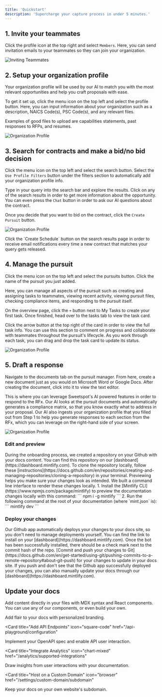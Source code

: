 ```yaml
---
title: 'Quickstart'
description: 'Supercharge your capture process in under 5 minutes.'
---
```


## 1.  Invite your teammates

Click the profile icon at the top right and select `Members`. Here, you can send invitation emails to your teammates so they can join your organization.


![Inviting Teammates](/images/teammates.jpeg)


## 2.  Setup your organization profile

 Your organization profile will be used by our AI to match you with the most relevant opportunities and help you craft proposals with ease.
 
 To get it set up, click the menu icon on the top left and select the profile button. Here, you can input information about your organization such as a description, NAICS Code(s), PSC Code(s), and any relevant files.

<Tip>
Examples of good files to upload are capabilities statements, past responses to RFPs, and resumes.
</Tip>

![Organization Profile](/images/orgprofile.jpeg)

## 3.  Search for contracts and make a bid/no bid decision

Click the menu icon on the top left and select the search button. Select the `Use Profile Filters` button under the filters section to automatically add your organization profile info.

Type in your query into the search bar and explore the results. Click on any of the search results in order to get more information about the opportunity. You can even press the `Chat` button in order to ask our AI questions about the contract.

Once you decide that you want to bid on the contract, click the `Create Pursuit` button.

![Organization Profile](/images/searchresults.jpeg)

<Tip>
Click the `Create Schedule` button on the search results page in order to receive email notifications every time a new contract that matches your query gets released.
</Tip>

## 4.  Manage the pursuit

Click the menu icon on the top left and select the pursuits button. Click the name of the pursuit you just added. 

Here, you can manage all aspects of the pursuit such as creating and assigning tasks to teammates, viewing recent activity, viewing pursuit files, checking compliance items, and responding to the pursuit itself. 

On the overview page, click the `+` button next to My Tasks to create your first task. Once finished, head over to the tasks tab to view the task card. 

Click the arrow button at the top right of the card in order to view the full task info. You can use this section to comment on progress and collaborate with teammates throughout the pursuit's lifecycle. As you work through each task, you can drag and drop the task card to update its status.  

![Organization Profile](/images/orgprofile.jpeg)

## 5.  Draft a response

Navigate to the documents tab on the pursuit manager. From here, create a new document just as you would on Microsoft Word or Google Docs. After creating the document, click into it to view the text editor.

This is where you can leverage Sweetspot's AI powered features in order to respond to the RFx. Our AI looks at the pursuit documents and automatically generates a compliance matrix, so that you know exactly what to address in your proposal. Our AI also ingests your organization profile that you filled out from Step 1 to help you generate responses to each section from the RFx, which you can leverage on the right-hand side of your screen.

![Organization Profile](/images/orgprofile.jpeg)

### Edit and preview

<AccordionGroup>
  <Accordion icon="github" title="Clone your docs locally">
    During the onboarding process, we created a repository on your Github with
    your docs content. You can find this repository on our
    [dashboard](https://dashboard.mintlify.com). To clone the repository
    locally, follow these
    [instructions](https://docs.github.com/en/repositories/creating-and-managing-repositories/cloning-a-repository)
    in your terminal.
  </Accordion>
  <Accordion icon="rectangle-terminal" title="Preview changes">
    Previewing helps you make sure your changes look as intended. We built a
    command line interface to render these changes locally. 1. Install the
    [Mintlify CLI](https://www.npmjs.com/package/mintlify) to preview the
    documentation changes locally with this command: ``` npm i -g mintlify ```
    2. Run the following command at the root of your documentation (where
    `mint.json` is): ``` mintlify dev ```
  </Accordion>
</AccordionGroup>

### Deploy your changes

<AccordionGroup>

<Accordion icon="message-bot" title="Install our Github app">
  Our Github app automatically deploys your changes to your docs site, so you
  don't need to manage deployments yourself. You can find the link to install on
  your [dashboard](https://dashboard.mintlify.com). Once the bot has been
  successfully installed, there should be a check mark next to the commit hash
  of the repo.
</Accordion>
<Accordion icon="rocket" title="Push your changes">
  [Commit and push your changes to
  Git](https://docs.github.com/en/get-started/using-git/pushing-commits-to-a-remote-repository#about-git-push)
  for your changes to update in your docs site. If you push and don't see that
  the Github app successfully deployed your changes, you can also manually
  update your docs through our [dashboard](https://dashboard.mintlify.com).
</Accordion>

</AccordionGroup>

## Update your docs

Add content directly in your files with MDX syntax and React components. You can use any of our components, or even build your own.

<CardGroup>

<Card title="Style Your Docs" icon="paintbrush" href="/settings/global">
  Add flair to your docs with personalized branding.
</Card>

<Card
  title="Add API Endpoints"
  icon="square-code"
  href="/api-playground/configuration"
>
  Implement your OpenAPI spec and enable API user interaction.
</Card>

<Card
  title="Integrate Analytics"
  icon="chart-mixed"
  href="/analytics/supported-integrations"
>
  Draw insights from user interactions with your documentation.
</Card>

<Card
  title="Host on a Custom Domain"
  icon="browser"
  href="/settings/custom-domain/subdomain"
>
  Keep your docs on your own website's subdomain.
</Card>

</CardGroup>
